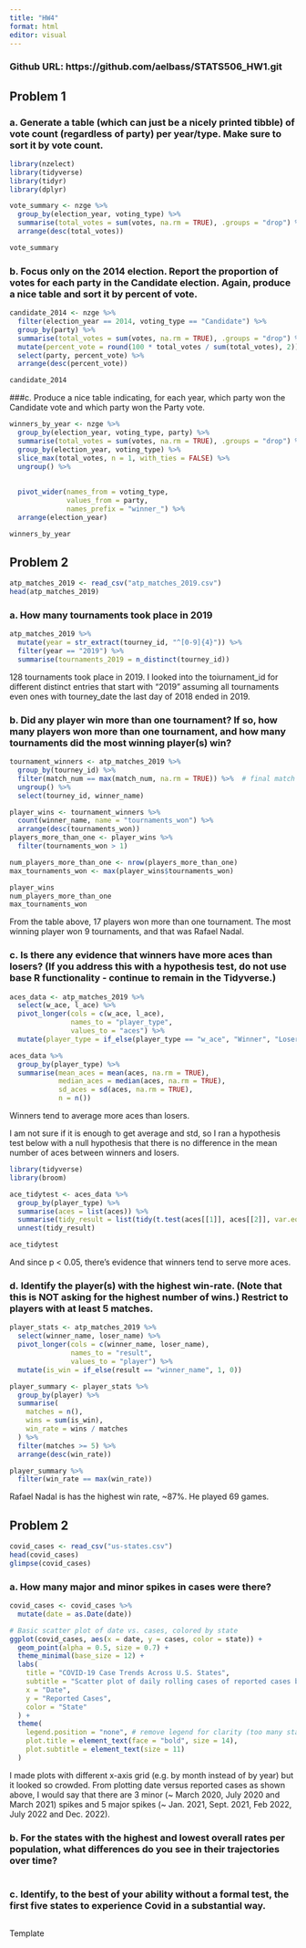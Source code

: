 ```yaml
---
title: "HW4"
format: html
editor: visual
---
```


### Github URL: https://github.com/aelbass/STATS506_HW1.git

## Problem 1

### a. Generate a table (which can just be a nicely printed tibble) of vote count (regardless of party) per year/type. Make sure to sort it by vote count.

```r
library(nzelect)
library(tidyverse)
library(tidyr)
library(dplyr)

vote_summary <- nzge %>%
  group_by(election_year, voting_type) %>%
  summarise(total_votes = sum(votes, na.rm = TRUE), .groups = "drop") %>%
  arrange(desc(total_votes))

vote_summary
```


### b. Focus only on the 2014 election. Report the proportion of votes for each party in the Candidate election. Again, produce a nice table and sort it by percent of vote.


```r
candidate_2014 <- nzge %>%
  filter(election_year == 2014, voting_type == "Candidate") %>%
  group_by(party) %>%
  summarise(total_votes = sum(votes, na.rm = TRUE), .groups = "drop") %>%
  mutate(percent_vote = round(100 * total_votes / sum(total_votes), 2)) %>%
  select(party, percent_vote) %>% 
  arrange(desc(percent_vote))

candidate_2014
```

###c. Produce a nice table indicating, for each year, which party won the Candidate vote and which party won the Party vote.

```r
winners_by_year <- nzge %>%
  group_by(election_year, voting_type, party) %>%
  summarise(total_votes = sum(votes, na.rm = TRUE), .groups = "drop") %>%
  group_by(election_year, voting_type) %>%
  slice_max(total_votes, n = 1, with_ties = FALSE) %>%
  ungroup() %>%
  
  
  pivot_wider(names_from = voting_type,
              values_from = party,
              names_prefix = "winner_") %>%
  arrange(election_year)

winners_by_year
```

## Problem 2


```r
atp_matches_2019 <- read_csv("atp_matches_2019.csv")
head(atp_matches_2019)
```

### a. How many tournaments took place in 2019

```r
atp_matches_2019 %>%
  mutate(year = str_extract(tourney_id, "^[0-9]{4}")) %>%
  filter(year == "2019") %>%
  summarise(tournaments_2019 = n_distinct(tourney_id))
```

128 tournaments took place in 2019. I looked into the toiurnament_id for different distinct entries that start with "2019" assuming all tournaments even ones with tourney_date the last day of 2018 ended in 2019. 


### b. Did any player win more than one tournament? If so, how many players won more than one tournament, and how many tournaments did the most winning player(s) win?

```r
tournament_winners <- atp_matches_2019 %>%
  group_by(tourney_id) %>%
  filter(match_num == max(match_num, na.rm = TRUE)) %>%  # final match per tournament
  ungroup() %>%
  select(tourney_id, winner_name)

player_wins <- tournament_winners %>%
  count(winner_name, name = "tournaments_won") %>%
  arrange(desc(tournaments_won))
players_more_than_one <- player_wins %>%
  filter(tournaments_won > 1)

num_players_more_than_one <- nrow(players_more_than_one)
max_tournaments_won <- max(player_wins$tournaments_won)

player_wins
num_players_more_than_one
max_tournaments_won
```

From the table above, 17 players won more than one tournament. The most winning player won 9 tournaments, and that was Rafael Nadal.


### c. Is there any evidence that winners have more aces than losers? (If you address this with a hypothesis test, do not use base R functionality - continue to remain in the Tidyverse.)

```r
aces_data <- atp_matches_2019 %>%
  select(w_ace, l_ace) %>%
  pivot_longer(cols = c(w_ace, l_ace),
               names_to = "player_type",
               values_to = "aces") %>%
  mutate(player_type = if_else(player_type == "w_ace", "Winner", "Loser"))

aces_data %>%
  group_by(player_type) %>%
  summarise(mean_aces = mean(aces, na.rm = TRUE),
            median_aces = median(aces, na.rm = TRUE),
            sd_aces = sd(aces, na.rm = TRUE),
            n = n())


```

Winners tend to average more aces than losers.

I am not sure if it is enough to get average and std, so I ran a hypothesis test below with a null hypothesis that there is no difference in the mean number of aces between winners and losers.

```r
library(tidyverse)
library(broom)

ace_tidytest <- aces_data %>%
  group_by(player_type) %>%
  summarise(aces = list(aces)) %>%
  summarise(tidy_result = list(tidy(t.test(aces[[1]], aces[[2]], var.equal = FALSE)))) %>%
  unnest(tidy_result)

ace_tidytest
```

And since p < 0.05, there’s evidence that winners tend to serve more aces.


### d. Identify the player(s) with the highest win-rate. (Note that this is NOT asking for the highest number of wins.) Restrict to players with at least 5 matches.

```r
player_stats <- atp_matches_2019 %>%
  select(winner_name, loser_name) %>%
  pivot_longer(cols = c(winner_name, loser_name),
               names_to = "result",
               values_to = "player") %>%
  mutate(is_win = if_else(result == "winner_name", 1, 0))

player_summary <- player_stats %>%
  group_by(player) %>%
  summarise(
    matches = n(),
    wins = sum(is_win),
    win_rate = wins / matches
  ) %>%
  filter(matches >= 5) %>%
  arrange(desc(win_rate))

player_summary %>%
  filter(win_rate == max(win_rate))
```

Rafael Nadal is has the highest win rate, ~87%. He played 69 games.

## Problem 2

```r
covid_cases <- read_csv("us-states.csv")
head(covid_cases)
glimpse(covid_cases)
```


### a. How many major and minor spikes in cases were there?

```r
covid_cases <- covid_cases %>%
  mutate(date = as.Date(date))

# Basic scatter plot of date vs. cases, colored by state
ggplot(covid_cases, aes(x = date, y = cases, color = state)) +
  geom_point(alpha = 0.5, size = 0.7) +
  theme_minimal(base_size = 12) +
  labs(
    title = "COVID-19 Case Trends Across U.S. States",
    subtitle = "Scatter plot of daily rolling cases of reported cases by state",
    x = "Date",
    y = "Reported Cases",
    color = "State"
  ) +
  theme(
    legend.position = "none", # remove legend for clarity (too many states)
    plot.title = element_text(face = "bold", size = 14),
    plot.subtitle = element_text(size = 11)
  )
```

I made plots with different x-axis grid (e.g. by month instead of by year) but it looked so crowded. From plotting date versus reported cases as shown above, I would say that there are 3 minor (~ March 2020, July 2020 and March 2021) spikes and 5 major spikes (~ Jan. 2021, Sept. 2021, Feb 2022, July 2022 and Dec. 2022).


### b. For the states with the highest and lowest overall rates per population, what differences do you see in their trajectories over time?

```r

```



### c. Identify, to the best of your ability without a formal test, the first five states to experience Covid in a substantial way.

```r

```


Template

```r

```


